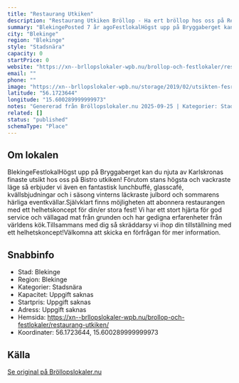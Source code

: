 ```yaml
---
title: "Restaurang Utkiken"
description: "Restaurang Utkiken Bröllop - Ha ert bröllop hos oss på Restaurang Utkiken. Se vår fina Bröllopslokal. Skicka gärna en förfrågan så hjälper vi Er!"
summary: "BlekingePosted 7 år agoFestlokalHögst upp på Bryggaberget kan du njuta av Karlskronas finaste utsikt hos oss på Bistro utkiken! Förutom stans högsta och vackraste läge så erbjuder vi även en…"
city: "Blekinge"
region: "Blekinge"
style: "Stadsnära"
capacity: 0
startPrice: 0
website: "https://xn--brllopslokaler-wpb.nu/brollop-och-festlokaler/restaurang-utkiken/"
email: ""
phone: ""
image: "https://xn--brllopslokaler-wpb.nu/storage/2019/02/utsikten-fesrtlokal-brollop-brollopslokal-karlskrona-blekinge-4-_Custom_.webp"
latitude: "56.1723644"
longitude: "15.600289999999973"
notes: "Genererad från Bröllopslokaler.nu 2025-09-25 | Kategorier: Stadsnära"
related: []
status: "published"
schemaType: "Place"
---
```


## Om lokalen

BlekingeFestlokalHögst upp på Bryggaberget kan du njuta av Karlskronas finaste utsikt hos oss på Bistro utkiken! Förutom stans högsta och vackraste läge så erbjuder vi även en fantastisk lunchbuffé, glasscafé, kvällsbjudningar och i säsong vinterns läckraste julbord och sommarens härliga eventkvällar.Självklart finns möjligheten att abonnera restaurangen med ett helhetskoncept för din/er stora fest! Vi har ett stort hjärta för god service och vällagad mat från grunden och har gedigna erfarenheter från världens kök.Tillsammans med dig så skräddarsy vi ihop din tillställning med ett helhetskoncept!Välkomna att skicka en förfrågan för mer information.

## Snabbinfo

- Stad: Blekinge
- Region: Blekinge
- Kategorier: Stadsnära
- Kapacitet: Uppgift saknas
- Startpris: Uppgift saknas
- Adress: Uppgift saknas
- Hemsida: https://xn--brllopslokaler-wpb.nu/brollop-och-festlokaler/restaurang-utkiken/
- Koordinater: 56.1723644, 15.600289999999973

## Källa

[Se original på Bröllopslokaler.nu](https://xn--brllopslokaler-wpb.nu/brollop-och-festlokaler/restaurang-utkiken/)

